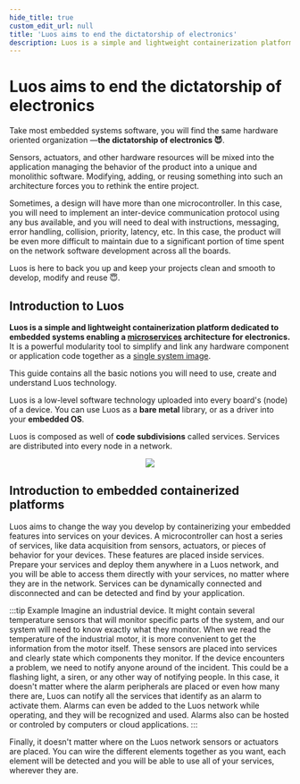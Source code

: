```yaml
---
hide_title: true
custom_edit_url: null
title: 'Luos aims to end the dictatorship of electronics'
description: Luos is a simple and lightweight containerization platform dedicated to embedded systems enabling a microservices architecture for electronics.
---
```



# Luos aims to end the dictatorship of electronics

Take most embedded systems software, you will find the same hardware oriented organization —**the dictatorship of electronics 😈**.

Sensors, actuators, and other hardware resources will be mixed into the application managing the behavior of the product into a unique and monolithic software. Modifying, adding, or reusing something into such an architecture forces you to rethink the entire project.

Sometimes, a design will have more than one microcontroller. In this case, you will need to implement an inter-device communication protocol using any bus available, and you will need to deal with instructions, messaging, error handling, collision, priority, latency, etc. In this case, the product will be even more difficult to maintain due to a significant portion of time spent on the network software development across all the boards.

Luos is here to back you up and keep your projects clean and smooth to develop, modify and reuse 😇.

## Introduction to Luos

**Luos is a simple and lightweight containerization platform dedicated to embedded systems enabling a <a href="https://en.wikipedia.org/wiki/Microservices" target="_blank" rel="external nofollow">microservices<IconExternalLink width="10"></IconExternalLink></a> architecture for electronics.** It is a powerful modularity tool to simplify and link any hardware component or application code together as a <a href="https://en.wikipedia.org/wiki/Single_system_image" target="_blank" rel="external nofollow">single system image<IconExternalLink width="10"></IconExternalLink></a>.

This guide contains all the basic notions you will need to use, create and understand Luos technology.

Luos is a low-level software technology uploaded into every board's (<Tooltip def={customFields.node_def}>node</Tooltip>) of a device.
You can use Luos as a **bare metal** library, or as a driver into your **embedded OS**.

Luos is composed as well of **code subdivisions** called <Tooltip def={customFields.service_def}>services</Tooltip>. Services are distributed into every node in a network.

<div align="center">
  <Image
    src="assets/images/feature-service-package-node-board.png"
    darkSrc="assets/images/luos-layers-white.png"
  />
</div>

## Introduction to embedded containerized platforms

Luos aims to change the way you develop by containerizing your embedded features into services on your devices. A microcontroller can host a series of services, like data acquisition from sensors, actuators, or pieces of behavior for your devices. These features are placed inside <Tooltip def={customFields.service_def}>services</Tooltip>. Prepare your services and deploy them anywhere in a Luos network, and you will be able to access them directly with your services, no matter where they are in the network. Services can be dynamically connected and disconnected and can be detected and find by your application.

:::tip Example
Imagine an industrial device. It might contain several temperature sensors that will monitor specific parts of the system, and our system will need to know exactly what they monitor. When we read the temperature of the industrial motor, it is more convenient to get the information from the motor itself. These sensors are placed into services and clearly state which components they monitor. If the device encounters a problem, we need to notify anyone around of the incident. This could be a flashing light, a siren, or any other way of notifying people. In this case, it doesn't matter where the alarm peripherals are placed or even how many there are, Luos can notify all the services that identify as an alarm to activate them. Alarms can even be added to the Luos network while operating, and they will be recognized and used. Alarms also can be hosted or controled by computers or cloud applications.
:::

Finally, it doesn't matter where on the Luos network sensors or actuators are placed. You can wire the different elements together as you want, each element will be detected and you will be able to use all of your services, wherever they are.
